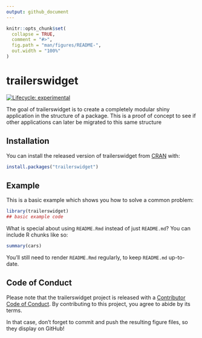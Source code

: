 ```yaml
---
output: github_document
---
```


<!-- README.md is generated from README.Rmd. Please edit that file -->

```r
knitr::opts_chunk$set(
  collapse = TRUE,
  comment = "#>",
  fig.path = "man/figures/README-",
  out.width = "100%"
)
```

# trailerswidget

<!-- badges: start -->
[![Lifecycle: experimental](https://img.shields.io/badge/lifecycle-experimental-orange.svg)](https://www.tidyverse.org/lifecycle/#experimental)
<!-- badges: end -->

The goal of trailerswidget is to create a completely modular shiny application in the structure of a package.  This is a proof of concept to see if other applications can later be migrated to this same structure

## Installation

You can install the released version of trailerswidget from [CRAN](https://CRAN.R-project.org) with:

``` r
install.packages("trailerswidget")
```

## Example

This is a basic example which shows you how to solve a common problem:

```r
library(trailerswidget)
## basic example code
```

What is special about using `README.Rmd` instead of just `README.md`? You can include R chunks like so:

```r
summary(cars)
```

You'll still need to render `README.Rmd` regularly, to keep `README.md` up-to-date.


## Code of Conduct
  
Please note that the trailerswidget project is released with a [Contributor Code of Conduct](https://contributor-covenant.org/version/2/0/CODE_OF_CONDUCT.html). By contributing to this project, you agree to abide by its terms.

In that case, don't forget to commit and push the resulting figure files, so they display on GitHub!

